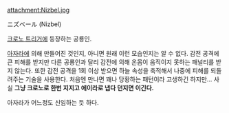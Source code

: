 attachment:Nizbel.jpg

ニズベール (Nizbel)

[[크로노 트리거]]에 등장하는 공룡인.

[[아자라]]에 의해 만들어진 것인지, 아니면 원래 이런 모습인지는 알 수 없다. 감전 공격에 큰 피해를 받지만 다른 공룡인과 달리 감전에 의해 온몸이 움직이지 못하는 패널티를 받지 않는다. 또한 감전 공격을 1회 이상 받으면 하늘 속성을 축적해서 나중에 피해를 되돌려주는 기술을 사용한다. 처음엔 만나면 꽤나 당황하는 패턴이라 고생하긴 하지만... 사실 ''' 그냥 크로노로 한번 지지고 에이라로 냅다 던지면 이긴다.'''

아자라가 어느정도 신임하는 듯 하다.

